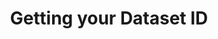 ---
title: Getting your Dataset ID
description: Use the Collinear AI Platform to get Dataset ID.
---